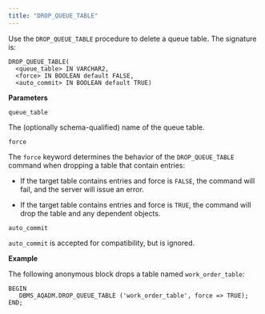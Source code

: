 ```yaml
---
title: "DROP_QUEUE_TABLE"
---
```


Use the `DROP_QUEUE_TABLE` procedure to delete a queue table. The signature is:

```text
DROP_QUEUE_TABLE(
  <queue_table> IN VARCHAR2,
  <force> IN BOOLEAN default FALSE,
  <auto_commit> IN BOOLEAN default TRUE)
```

**Parameters**

`queue_table`

 The (optionally schema-qualified) name of the queue table.

`force`

 The `force` keyword determines the behavior of the `DROP_QUEUE_TABLE` command when dropping a table that contain entries:

 - If the target table contains entries and force is `FALSE`, the command will fail, and the server will issue an error.

 - If the target table contains entries and force is `TRUE`, the command will drop the table and any dependent objects.

`auto_commit`

 `auto_commit` is accepted for compatibility, but is ignored.

**Example**

The following anonymous block drops a table named `work_order_table`:

```text
BEGIN
   DBMS_AQADM.DROP_QUEUE_TABLE ('work_order_table', force => TRUE);
END;
```
